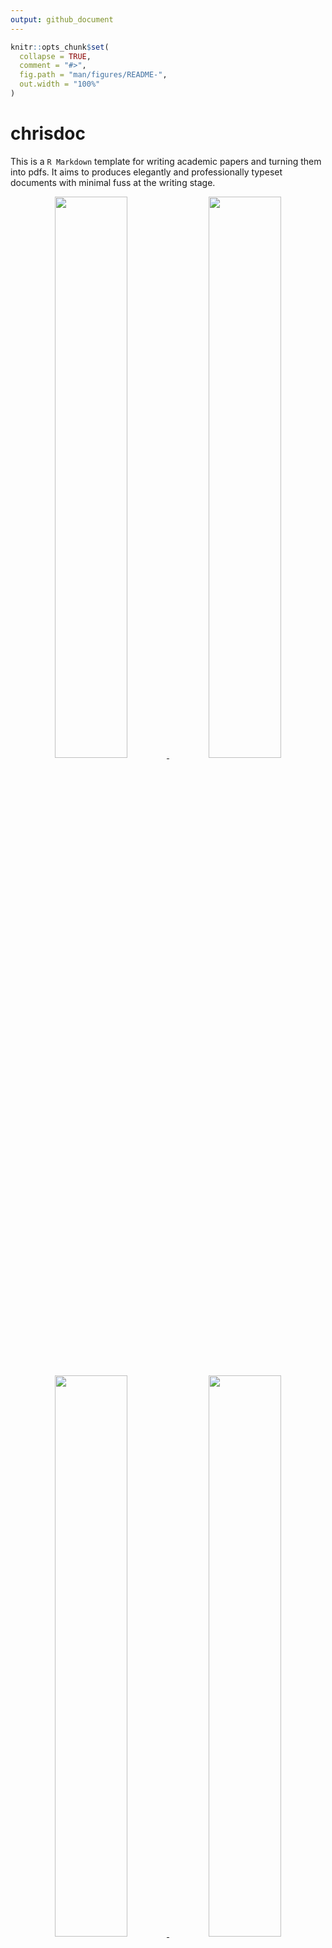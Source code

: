 ```yaml
---
output: github_document
---
```


<!-- README.md is generated from README.Rmd. Please edit that file -->

```r
knitr::opts_chunk$set(
  collapse = TRUE,
  comment = "#>",
  fig.path = "man/figures/README-",
  out.width = "100%"
)
```

# chrisdoc

This is a `R Markdown` template for writing academic papers and turning them into pdfs. It aims to produces elegantly and professionally typeset documents with minimal fuss at the writing stage.

<p align="center">
  <a href="man/figures/template_title.png">
    <img src="man/figures/template_title.png" width="48%">
  </a>
  <a href="man/figures/template_body.png">
    <img src="man/figures/template_body.png" width="48%">
  </a>
</p>
<p align="center">
  <a href="man/figures/template_figures.png">
    <img src="man/figures/template_figures.png" width="48%">
  </a>
  <a href="man/figures/template_tables.png">
    <img src="man/figures/template_tables.png" width="48%">
  </a>
</p>

You can see more detail about the template design in the example document [here](inst/examples/chrisdoc_example.pdf?raw=1).

## Installation

You can install the `chrisdoc` like so:

``` r
remotes::install_github("drcaprosser/chrisdoc")
```
